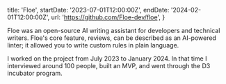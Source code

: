   title: 'Floe',
  startDate: '2023-07-01T12:00:00Z',
  endDate: '2024-02-01T12:00:00Z',
  url: 'https://github.com/Floe-dev/floe',
}

Floe was an open-source AI writing assistant for developers and technical
writers. Floe's core feature, reviews, can be described as an AI-powered linter;
it allowed you to write custom rules in plain language.

I worked on the project from July 2023 to January 2024. In that time I
interviewed around 100 people, built an MVP, and went through the D3 incubator
program.